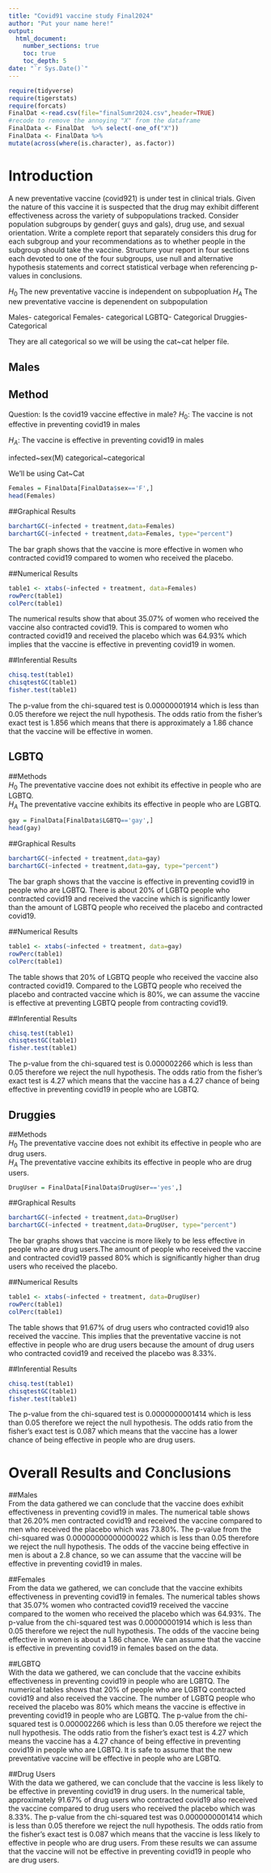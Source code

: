 ```yaml
---
title: "Covid91 vaccine study Final2024"
author: "Put your name here!"
output: 
  html_document:
    number_sections: true
    toc: true
    toc_depth: 5
date: "`r Sys.Date()`" 
---
```


```r
require(tidyverse)
require(tigerstats)
require(forcats)
FinalDat <-read.csv(file="finalSumr2024.csv",header=TRUE)
#recode to remove the annoying "X" from the dataframe
FinalData <- FinalDat  %>% select(-one_of("X"))
FinalData <- FinalData %>%
mutate(across(where(is.character), as.factor))
```

# Introduction

A new  preventative vaccine (covid921) is under test in clinical trials. Given the nature of this vaccine it is suspected that the drug may exhibit different effectiveness across the variety of subpopulations tracked. Consider population subgroups by gender( guys and gals), drug use, and sexual orientation. Write a complete report that separately considers this drug for each subgroup and your recommendations as to whether people in the subgroup should take the vaccine. Structure your report in four sections each devoted to one of the four subgroups, use null and alternative hypothesis statements and correct statistical verbage when referencing p-values in conclusions.

$H_0$ The new preventative vaccine is independent on subpopluation
$H_A$ The new preventative vaccine is depenendent on subpopulation

Males- categorical
Females- categorical
LGBTQ- Categorical
Druggies- Categorical

They are all categorical so we will be using the cat~cat helper file.

## Males

## Method

Question: Is the covid19 vaccine effective in male?
$H_0$: The vaccine is not effective in preventing covid19 in males

$H_A$: The vaccine is effective in preventing covid19 in males

infected~sex(M)
categorical~categorical

We'll be using Cat~Cat


```r
Females = FinalData[FinalData$sex=='F',]
head(Females)
```

##Graphical Results  
```r
barchartGC(~infected + treatment,data=Females)
barchartGC(~infected + treatment,data=Females, type="percent")

```

The bar graph shows that the vaccine is more effective in women who contracted covid19 compared to women who received the placebo.              


##Numerical Results    
```r
table1 <- xtabs(~infected + treatment, data=Females)
rowPerc(table1)
colPerc(table1)
```

The numerical results show that about 35.07% of women who received the vaccine also contracted covid19. This is compared to women who contracted covid19 and received the placebo which was 64.93% which implies that the vaccine is effective in preventing covid19 in women.           


##Inferential Results    
```r
chisq.test(table1)
chisqtestGC(table1)
fisher.test(table1)
```

The p-value from the chi-squared test is 0.00000001914 which is less than 0.05 therefore we reject the null hypothesis. The odds ratio from the fisher's exact test is 1.856 which means that there is approximately a 1.86 chance that the vaccine will be effective in women.     


## LGBTQ    

##Methods       
$H_0$ The preventative vaccine does not exhibit its effective in people who are LGBTQ.        
$H_A$ The preventative vaccine exhibits its effective in people who are LGBTQ.       

```r
gay = FinalData[FinalData$LGBTQ=='gay',]
head(gay)
```

##Graphical Results    
```r
barchartGC(~infected + treatment,data=gay)
barchartGC(~infected + treatment,data=gay, type="percent")

```

The bar graph shows that the vaccine is effective in preventing covid19 in people who are LGBTQ. There is about 20% of LGBTQ people who contracted covid19 and received the vaccine which is significantly lower than the amount of LGBTQ people who received the placebo and contracted covid19.            


##Numerical Results    
```r
table1 <- xtabs(~infected + treatment, data=gay)
rowPerc(table1)
colPerc(table1)
```

The table shows that 20% of LGBTQ people who received the vaccine also contracted covid19. Compared to the LGBTQ people who received the placebo and contracted vaccine which is 80%, we can assume the vaccine is effective at preventing LGBTQ people from contracting covid19.        


##Inferential Results   
```r
chisq.test(table1)
chisqtestGC(table1)
fisher.test(table1)
```

The p-value from the chi-squared test is 0.000002266 which is less than 0.05 therefore we reject the null hypothesis. The odds ratio from the fisher's exact test is 4.27 which means that the vaccine has a 4.27 chance of being effective in preventing covid19 in people who are LGBTQ.   

## Druggies     

##Methods       
$H_0$ The preventative vaccine does not exhibit its effective in people who are drug users.    
$H_A$ The preventative vaccine exhibits its effective in people who are drug users.     

```r
DrugUser = FinalData[FinalData$DrugUser=='yes',]
```


##Graphical Results    
```r
barchartGC(~infected + treatment,data=DrugUser)
barchartGC(~infected + treatment,data=DrugUser, type="percent")

```

The bar graphs shows that vaccine is more likely to be less effective in people who are drug users.The amount of people who received the vaccine and contracted covid19 passed 80% which is significantly higher than drug users who received the placebo.           


##Numerical Results     
```r
table1 <- xtabs(~infected + treatment, data=DrugUser)
rowPerc(table1)
colPerc(table1)
```

The table shows that 91.67% of drug users who contracted covid19 also received the vaccine. This implies that the preventative vaccine is not effective in people who are drug users because the amount of drug users who contracted covid19 and received the placebo was 8.33%.      


##Inferential Results      
```r
chisq.test(table1)
chisqtestGC(table1)
fisher.test(table1)
```

The p-value from the chi-squared test is 0.0000000001414 which is less than 0.05 therefore we reject the null hypothesis. The odds ratio from the fisher's exact test is 0.087 which means that the vaccine has a lower chance of being effective in people who are drug users. 


# Overall Results and Conclusions       

##Males     
From the data gathered we can conclude that the vaccine does exhibit effectiveness in preventing covid19 in males. The numerical table shows that 26.20% men contracted covid19 and received the vaccine compared to men who received the placebo which was 73.80%. The p-value from the chi-squared was 0.00000000000000022 which is less than 0.05 therefore we reject the null hypothesis. The odds of the vaccine being effective in men is about a 2.8 chance, so we can assume that the vaccine will be effective in preventing covid19 in males.     

 
##Females      
From the data we gathered, we can conclude that the vaccine exhibits effectiveness in preventing covid19 in females. The numerical tables shows that 35.07% women who contracted covid19 received the vaccine compared to the women who received the placebo which was 64.93%. The p-value from the chi-squared test was 0.00000001914 which is less than 0.05 therefore we reject the null hypothesis. The odds of the vaccine being effective in women is about a 1.86 chance. We can assume that the vaccine is effective in preventing covid19 in females based on the data.      


##LGBTQ       
With the data we gathered, we can conclude that the vaccine exhibits effectiveness in preventing covid19 in people who are LGBTQ. The numerical tables shows that 20% of people who are LGBTQ contracted covid19 and also received the vaccine. The number of LGBTQ people who received the placebo was 80% which means the vaccine is effective in preventing covid19 in people who are LGBTQ. The p-value from the chi-squared test is 0.000002266 which is less than 0.05 therefore we reject the null hypothesis. The odds ratio from the fisher's exact test is 4.27 which means the vaccine has a 4.27 chance of being effective in preventing covid19 in people who are LGBTQ. It is safe to assume that the new preventative vaccine will be effective in people who are LGBTQ.   


##Drug Users      
With the data we gathered, we can conclude that the vaccine is less likely to be effective in preventing covid19 in drug users. In the numerical table, approximately 91.67% of drug users who contracted covid19 also received the vaccine compared to drug users who received the placebo which was 8.33%. The p-value from the chi-squared test was 0.0000000001414 which is less than 0.05 therefore we reject the null hypothesis. The odds ratio from the fisher's exact test is 0.087 which means that the vaccine is less likely to effective in people who are drug users. From these results we can assume that the vaccine will not be effective in preventing covid19 in people who are drug users. 